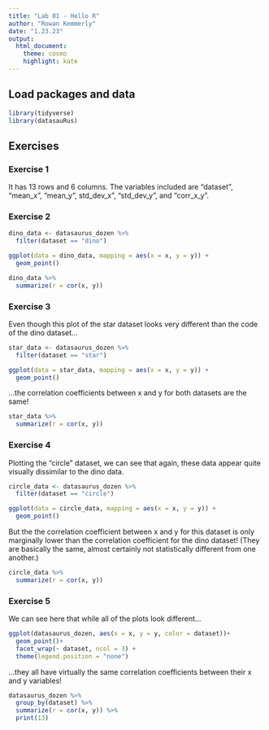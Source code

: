 ```yaml
---
title: "Lab 01 - Hello R"
author: "Rowan Kemmerly"
date: "1.23.23"
output: 
  html_document: 
    theme: cosmo
    highlight: kate
---
```


## Load packages and data

```r
library(tidyverse) 
library(datasauRus)
```

## Exercises

### Exercise 1

It has 13 rows and 6 columns. The variables included are "dataset", "mean_x", "mean_y", std_dev_x", "std_dev_y", and "corr_x\_y".

### Exercise 2

```r
dino_data <- datasaurus_dozen %>%
  filter(dataset == "dino")

ggplot(data = dino_data, mapping = aes(x = x, y = y)) +
  geom_point()
```

```r
dino_data %>%
  summarize(r = cor(x, y))
```

### Exercise 3

Even though this plot of the star dataset looks very different than the code of the dino dataset...

```r
star_data <- datasaurus_dozen %>%
  filter(dataset == "star")

ggplot(data = star_data, mapping = aes(x = x, y = y)) +
  geom_point()
```

...the correlation coefficients between x and y for both datasets are the same!

```r
star_data %>%
  summarize(r = cor(x, y))
```

### Exercise 4

Plotting the "circle" dataset, we can see that again, these data appear quite visually dissimilar to the dino data.

```r
circle_data <- datasaurus_dozen %>%
  filter(dataset == "circle")

ggplot(data = circle_data, mapping = aes(x = x, y = y)) +
  geom_point()
```

But the the correlation coefficient between x and y for this dataset is only marginally lower than the correlation coefficient for the dino dataset! (They are basically the same, almost certainly not statistically different from one another.)

```r
circle_data %>%
  summarize(r = cor(x, y))
```

### Exercise 5

We can see here that while all of the plots look different...

```r
ggplot(datasaurus_dozen, aes(x = x, y = y, color = dataset))+
  geom_point()+
  facet_wrap(~ dataset, ncol = 3) +
  theme(legend.position = "none")
```

...they all have virtually the same correlation coefficients between their x and y variables!

```r
datasaurus_dozen %>%
  group_by(dataset) %>%
  summarize(r = cor(x, y)) %>%
  print(13)
```
